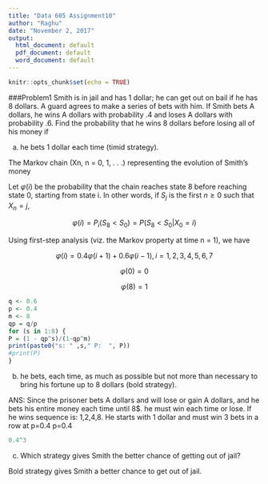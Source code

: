 ```yaml
---
title: "Data 605 Assignment10"
author: "Raghu"
date: "November 2, 2017"
output:
  html_document: default
  pdf_document: default
  word_document: default
---
```


```r
knitr::opts_chunk$set(echo = TRUE)
```

###Problem1
Smith is in jail and has 1 dollar; he can get out on bail if he has 8 dollars.
A guard agrees to make a series of bets with him. If Smith bets A dollars,
he wins A dollars with probability .4 and loses A dollars with probability .6.
Find the probability that he wins 8 dollars before losing all of his money if

(a) he bets 1 dollar each time (timid strategy).

The Markov chain (Xn, n = 0, 1, . . .) representing the evolution of
Smith's money

Let $\varphi(i)$ be the probability that the chain reaches state 8 before reaching state 0, starting from state i. In other words, if $S_j$ is the first $n \geq 0$ such that 
$X_n = j$,


$$\varphi(i) = P_i(S_8 < S_0) = P(S_8 < S_0|X_0 = i)$$

Using first-step analysis (viz. the Markov property at time n = 1), we have

$$\varphi(i) = 0.4\varphi(i + 1) + 0.6\varphi(i - 1),   i = 1, 2, 3, 4, 5, 6, 7$$

$$\varphi(0) = 0$$

$$\varphi(8) = 1$$
```r

q <- 0.6
p <- 0.4
m <- 8
qp = q/p
for (s in 1:8) {
P = (1 - qp^s)/(1-qp^m)
print(paste0("s: " ,s," P:  ", P))
#print(P)
}

```



(b) he bets, each time, as much as possible but not more than necessary to
bring his fortune up to 8 dollars (bold strategy).


ANS: Since the prisoner bets A dollars and will lose or gain A dollars, and he bets his entire money each time until 8$. he must win each time or lose. If he  wins sequence is: 1,2,4,8. He starts with 1 dollar and must win 3 bets in a row at p=0.4 
p=0.4

```r

0.4^3

```

(c) Which strategy gives Smith the better chance of getting out of jail?


Bold strategy gives Smith a better chance to get out of jail.